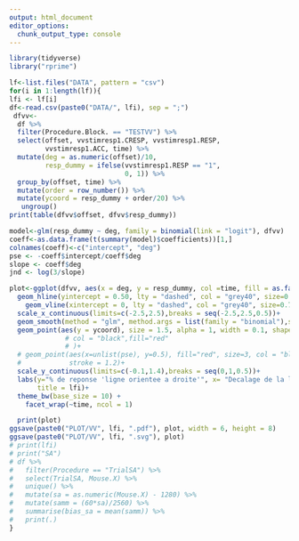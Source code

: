```yaml
---
output: html_document
editor_options: 
  chunk_output_type: console
---
```

```r
library(tidyverse)
library("rprime")
```

```r
lf<-list.files("DATA", pattern = "csv")
for(i in 1:length(lf)){
lfi <- lf[i]
df<-read.csv(paste0("DATA/", lfi), sep = ";")
 dfvv<-
  df %>% 
  filter(Procedure.Block. == "TESTVV") %>% 
  select(offset, vvstimresp1.CRESP, vvstimresp1.RESP,
         vvstimresp1.ACC, time) %>% 
  mutate(deg = as.numeric(offset)/10,
         resp_dummy = ifelse(vvstimresp1.RESP == "1",
                             0, 1)) %>% 
  group_by(offset, time) %>% 
  mutate(order = row_number()) %>% 
  mutate(ycoord = resp_dummy + order/20) %>% 
   ungroup()
print(table(dfvv$offset, dfvv$resp_dummy))

model<-glm(resp_dummy ~ deg, family = binomial(link = "logit"), dfvv) 
coeff<-as.data.frame(t(summary(model)$coefficients))[1,]
colnames(coeff)<-c("intercept", "deg")
pse <- -coeff$intercept/coeff$deg
slope <- coeff$deg
jnd <- log(3/slope)

plot<-ggplot(dfvv, aes(x = deg, y = resp_dummy, col =time, fill = as.factor(order)))+
  geom_hline(yintercept = 0.50, lty = "dashed", col = "grey40", size=0.7)+
    geom_vline(xintercept = 0, lty = "dashed", col = "grey40", size=0.7)+
  scale_x_continuous(limits=c(-2.5,2.5),breaks = seq(-2.5,2.5,0.5))+
  geom_smooth(method = "glm", method.args = list(family = "binomial"),se = F, size=1, fill = "black")+
  geom_point(aes(y = ycoord), size = 1.5, alpha = 1, width = 0.1, shape = 21, col = "black")+
              # col = "black",fill="red"
              # )+
  # geom_point(aes(x=unlist(pse), y=0.5), fill="red", size=3, col = "black", shape=24,
  #            stroke = 1.2)+
  scale_y_continuous(limits=c(-0.1,1.4),breaks = seq(0,1,0.5))+
  labs(y="% de reponse 'ligne orientee a droite'", x= "Decalage de la ligne \npar rapport a la verticale (deg)",
       title = lfi)+
  theme_bw(base_size = 10) +
    facet_wrap(~time, ncol = 1)

  print(plot)
ggsave(paste0("PLOT/VV", lfi, ".pdf"), plot, width = 6, height = 8)
ggsave(paste0("PLOT/VV", lfi, ".svg"), plot)
# print(lfi)
# print("SA")
# df %>% 
#   filter(Procedure == "TrialSA") %>% 
#   select(TrialSA, Mouse.X) %>% 
#   unique() %>% 
#   mutate(sa = as.numeric(Mouse.X) - 1280) %>% 
#   mutate(samm = (60*sa)/2560) %>% 
#   summarise(bias_sa = mean(samm)) %>% 
#   print(.)
}
```
